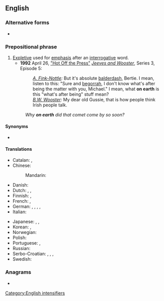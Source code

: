 {{also|on Earth}}
==English==

===Alternative forms===
* {{l|en|on Earth}}

===Prepositional phrase===
{{en-PP}}

# [[expletive|Expletive]] used for [[emphasis]] after an [[interrogative]] word.
#* '''1992''' April 26, [[w:List of Jeeves and Wooster episodes|"Hot Off the Press"]] [[w:Jeeves and Wooster|''Jeeves and Wooster'']], Series 3, Episode 5:
#*: ''[[w:Gussie Fink-Nottle|A. Fink-Nottle]]:'' But it's absolute [[balderdash]], Bertie. I mean, listen to this: "Sure and [[begorrah]], I don't know what's after being the matter with you, Michael." I mean, what '''on earth''' is this "what's after being" stuff mean?<br>''[[w:Bertie Wooster|B.W. Wooster]]:'' My dear old Gussie, that is how people think Irish people talk.
#: ''Why '''on earth''' did that comet come by so soon?''

====Synonyms====
* {{sense|intensifier}} {{seeSynonyms|en|the dickens}}

====Translations====
{{trans-top|expletive giving emphasis after interrogative word}}
* Catalan: {{t+|ca|dimonis}}, {{t+|ca|diables}}
* Chinese:
*: Mandarin: {{t-needed|cmn}}
* Danish: {{t|da|alverden|alt=i alverden}}
* Dutch: {{t|nl|in vredesnaam}}, {{t|nl|in hemelsnaam}}, {{t|nl|in godsnaam}}
* Finnish: {{t+|fi|ihme}}, {{t+|fi|kumma}}
* French: {{t+|fr|diable}}, {{t+|fr|donc}}
* German: {{t+|de|in Gottes Namen}}, {{t|de|in Herrgotts Namen}}, {{t|de|in aller Welt}}, {{t|de|um alles in der Welt}}, {{t|de|um Himmels willen}}
* Italian: {{t+|it|mai}}
{{trans-mid}}
* Japanese: {{t|ja|一体|tr=いったい; ittai}}, {{t|ja|自体|tr=じたい; jitai}}, {{t|ja|一体全体|tr=いったいぜんたい; ittaizentai}}
* Korean: {{t+|ko|도대체}}, {{t+|ko|대체}}
* Norwegian: {{t|no|i all verden}}
* Polish: {{t+|pl|na Boga}}
* Portuguese: {{t+|pt|diabos}}, {{t+|pt|raios}}
* Russian: {{t+|ru|вообще́}}
* Serbo-Croatian: {{t+|sh|zaboga}}, {{t|sh|pobogu}}, {{t|sh|kvragu}}, {{t+|sh|dovraga}}
* Swedish: {{t|sv|i hela världen}}
{{trans-bottom}}

===Anagrams===
* {{anagrams|en|a=aehnort|A. N. Other|A.N. Other|AN Other|another}}

[[Category:English intensifiers]]